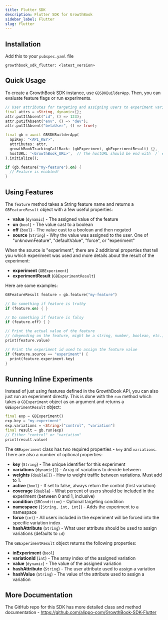 ```yaml
---
title: Flutter SDK
description: Flutter SDK for GrowthBook
sidebar_label: Flutter
slug: flutter
---
```


## Installation

Add this to your `pubspec.yaml` file

```
growthbook_sdk_flutter: <latest_version>
```

## Quick Usage

To create a GrowthBook SDK instance, use `GBSDKBuilderApp`. Then, you can evaluate feature flags or run experiments.

```dart
// User attributes for targeting and assigning users to experiment variations
final attrs = <String, dynamic>{};
attr.putIfAbsent("id", () => 123);
attr.putIfAbsent("env", () => "dev");
attr.putIfAbsent("betaUser", () => true);

final gb = await GBSDKBuilderApp(
  apiKey: "<API_KEY>",
  attributes: attr,
  growthBookTrackingCallBack: (gbExperiment, gbExperimentResult) {},
  hostURL: '<GrowthBook_URL>',  // The hostURL should be end with `/` ex. `https://cdn.growthbook.io/`. 
).initialize();

if (gb.feature("my-feature").on) {
  // Feature is enabled!
}
```

## Using Features

The `feature` method takes a String feature name and returns a `GBFeatureResult` object with a few useful properties:

- **value** (`dynamic`) - The assigned value of the feature
- **on** (`bool`) - The value cast to a boolean
- **off** (`bool`) - The value cast to a boolean and then negated
- **source** (`String`) - Why the value was assigned to the user. One of "unknownFeature", "defaultValue", "force", or "experiment"

When the source is "experiment", there are 2 additional properties that tell you which experiment was used and more details about the result of the experiment:

- **experiment** (`GBExperiment`)
- **experimentResult** (`GBExperimentResult`)

Here are some examples:

```dart
GBFeatureResult feature = gb.feature("my-feature")

// Do something if feature is truthy
if (feature.on) { }

// Do something if feature is falsy
if (feature.off) { }

// Print the actual value of the feature
// (depending on the feature, might be a string, number, boolean, etc.)
print(feature.value)

// Print the experiment id used to assign the feature value
if (feature.source == "experiment") {
  print(feature.experiment.key)
}
```

## Running Inline Experiments

Instead of just using features defined in the GrowthBook API, you can also just run an experiment directly. This is done with the `run` method which takes a `GBExperiment` object as an argument and returns a `GBExperimentResult` object:

```dart
final exp = GBExperiment()
exp.key = "my-experiment"
exp.variations = <String>["control", "variation"]
final result = gb.run(exp)
// Either "control" or "variation"
print(result.value)
```

The `GBExperiment` class has two required properties - `key` and `variations`. There are also a number of optional properties:

- **key** (`String`) - The unique identifier for this experiment
- **variations** (`dynamic[]`) - Array of variations to decide between
- **weights** (`double[]`) - How to weight traffic between variations. Must add to 1.
- **active** (`bool`) - If set to false, always return the control (first variation)
- **coverage** (`double`) - What percent of users should be included in the experiment (between 0 and 1, inclusive)
- **condition** (`GBCondition`) - Optional targeting condition
- **namespace** (`[String, int, int]`) - Adds the experiment to a namespace
- **force** (`int`) - All users included in the experiment will be forced into the specific variation index
- **hashAttribute** (`String`) - What user attribute should be used to assign variations (defaults to `id`)

The `GBExperimentResult` object returns the following properties:

- **inExperiment** (`bool`)
- **variationId** (`int`) - The array index of the assigned variation
- **value** (`dynamic`) - The value of the assigned variation
- **hashAttribute** (`String`) - The user attribute used to assign a variation
- **hashValue** (`String`) - The value of the attribute used to assign a variation

## More Documentation

The GitHub repo for this SDK has more detailed class and method documentation - https://github.com/alippo-com/GrowthBook-SDK-Flutter
